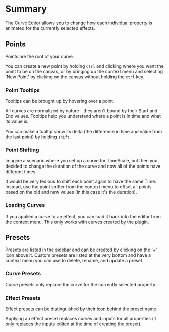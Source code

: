 # Summary

The Curve Editor allows you to change how each individual property is animated for the currently selected effects.

## Points

Points are the root of your curve.

You can create a new point by holding `ctrl` and clicking where you want the point to be on the canvas, or by bringing
up the context menu and selecting 'New Point' by clicking on the canvas without holding the `ctrl` key.

### Point Tooltips

Tooltips can be brought up by hovering over a point.

All curves are normalized by nature - they aren't bound by their Start and End values.
Tooltips help you understand where a point is in time and what its value is.

You can make a tooltip show its delta (the difference in time and value from the last point) by holding `shift`.

### Point Shifting

Imagine a scenario where you set up a curve for TimeScale, but then you decided to change the duration of the curve
and now all of the points have different times.

It would be very tedious to shift each point again to have the same Time. Instead, use the point shifter from the
context menu to offset all points based on the old and new values (in this case it's the duration).

### Loading Curves

If you applied a curve to an effect, you can load it back into the editor from the context menu. This only works with curves created by the plugin.

## Presets

Presets are listed in the sidebar and can be created by clicking on the '+' icon above it. Custom presets are listed
at the very bottom and have a context menu you can use to delete, rename, and update a preset.

### Curve Presets

Curve presets only replace the curve for the currently selected property.

### Effect Presets

Effect presets can be distinguished by their icon behind the preset name.

Applying an effect preset replaces curves and inputs for all properties (it only replaces the inputs edited at the time of creating the preset).

